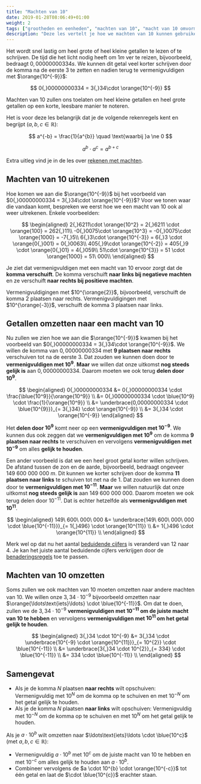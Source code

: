 ```yaml
---
title: "Machten van 10"
date: 2019-01-28T08:06:49+01:00
weight: 2
tags: ["grootheden en eenheden", "machten van 10", "macht van 10 omvormen"]
description: "Deze les vertelt je hoe we machten van 10 kunnen gebruiken om heel grote of heel kleine getallen korter te schrijven. We leggen ook uit hoe je machten van 10 kan omzetten."
---
```


Het wordt snel lastig om heel grote of heel kleine getallen te lezen of te
schrijven.
De tijd die het licht nodig
heeft om $1 \si{ m}$ ver te reizen, bijvoorbeeld, bedraagt $0{,}00000000334 
\si{ s}$. We kunnen dit getal veel korter schrijven door de komma na de eerste
3 te zetten en nadien terug te vermenigvuldigen met $\orange{10^{-9}}$:

$$
0{,}00000000334 = 3{,}34\cdot \orange{10^{-9}}
$$


Machten van 10 zullen ons toelaten om heel kleine getallen en heel grote
getallen op een korte, leesbare manier te noteren.

Het is voor deze les belangrijk dat je de volgende rekenregels kent en begrijpt
($a, b, c \in \mathbb{R}$):


$$
a^{-b} = \frac{1}{a^{b}} \quad \text{waarbij }a \ne 0
$$


$$
a^b \cdot a^c = a^{b+c}
$$


Extra uitleg vind je in de les over [rekenen met
machten](../../../wiskunde/rekenen_rationaal/machten/#producten-van-machten).

## Machten van 10 uitrekenen

Hoe komen we aan die $\orange{10^{-9}}$ bij het voorbeeld van $0{,}00000000334 
= 3{,}34\cdot \orange{10^{-9}}$? Voor we tonen waar die vandaan komt, bespreken
we eerst hoe we een macht van 10 ook al weer uitrekenen. Enkele voorbeelden:

$$
\begin{aligned}
2{,}6211\cdot \orange{10^2} = 2{,}6211 \cdot \orange{100} = 262{,}11\\
 -0{,}0075\cdot \orange{10^3} = -0{,}0075\cdot \orange{1000} = -7{,}5\\
 6{,}3\cdot \orange{10^{-3}} = 6{,}3 \cdot \orange{0{,}001} = 0{,}0063\\
 405{,}9\cdot \orange{10^{-2}} = 405{,}9 \cdot \orange{0{,}01} = 4{,}059\\
 51\cdot \orange{10^{3}} = 51 \cdot \orange{1000} = 51\ 000\\
\end{aligned}
$$

Je ziet dat vermenigvuldigen met een macht van 10
ervoor zorgt dat de **komma verschuift**.
De komma verschuift **naar links bij negatieve machten** en ze verschuift **naar rechts bij positieve machten**.

Vermenigvuldigingen met $10^{\orange{2}}$, bijvoorbeeld, verschuift de komma <Orange>2 plaatsen naar rechts</Orange>.
Vermenigvuldigingen met $10^{\orange{-3}}$, verschuift de komma <Orange>3 plaatsen naar links</Orange>.

## Getallen omzetten naar een macht van 10

Nu zullen we zien hoe we aan die $\orange{10^{-9}}$ kwamen bij het voorbeeld
van $0{,}00000000334 = 3{,}34\cdot \orange{10^{-9}}$.
We willen de komma van $0{,}00000000334$ met
**<Blue>9 plaatsen naar rechts</Blue>** verschuiven tot na de eerste 3. Dat zouden we kunnen doen door te **<Blue>vermenigvuldigen met $10^9$</Blue>**. **Maar** we willen dat onze uitkomst **<Orange>nog steeds gelijk is</Orange>** aan $0{,}00000000334$. Daarom moeten we ook terug **<Orange>delen door $10^9$</Orange>**.

$$
\begin{aligned}
0{,}00000000334 &= 0{,}00000000334 \cdot \frac{\blue{10^9}}{\orange{10^9}} \\
 &= 0{,}00000000334 \cdot \blue{10^9} \cdot \frac{1}{\orange{10^9}} \\
 &= \underbrace{0,00000000334 \cdot \blue{10^{9}}}_{= 3{,}34} \cdot \orange{10^{-9}} \\
 &= 3{,}34 \cdot \orange{10^{-9}}
\end{aligned}
$$

Het **<Orange>delen door $10^9$</Orange>** komt neer op
een **<Orange>vermenigvuldigen met $10^{-9}$</Orange>**. We kunnen dus ook
zeggen dat we
**<Blue>vermenigvuldigen met $10^9$</Blue>** om de komma
**<Blue>9 plaatsen naar rechts</Blue>** te verschuiven en vervolgens
**<Orange>vermenigvuldigen met $10^{-9}$</Orange>** om alles
**<Orange>gelijk te houden</Orange>**.

Een ander voorbeeld is dat we een heel groot getal korter willen schrijven. De
afstand tussen de zon en de aarde, bijvoorbeeld, bedraagt ongeveer
$149\ 600\ 000\ 000\ \si{m}$. Dit kunnen we korter schrijven door de komma
**<Blue>11 plaatsen naar links</Blue>** te schuiven tot net na de 1.
Dat zouden we kunnen doen door te
**<Blue>vermenigvuldigen met $10^{-11}$</Blue>**. **Maar** we willen
natuurlijk dat onze uitkomst
**<Orange>nog steeds gelijk is</Orange>** aan $149\ 600\ 000\ 000$.
Daarom moeten we ook terug delen door $10^{-11}$. Dat is echter hetzelfde als
**<Orange>vermenigvuldigen met $10^{11}$</Orange>**.

$$
\begin{aligned}
149\ 600\ 000\ 000 &= \underbrace{149\ 600\ 000\ 000 \cdot \blue{10^{-11}}}_{= 1{,}496} \cdot \orange{10^{11}} \\
 &= 1{,}496 \cdot \orange{10^{11}} \\
\end{aligned}
$$

Merk wel op dat nu het aantal [beduidende cijfers](../beduidende_cijfers) is
veranderd van 12 naar 4. Je kan het juiste aantal beduidende cijfers
verkrijgen door de [benaderingsregels](../benaderingsregels) toe te passen.

## Machten van 10 omzetten

Soms zullen we ook machten van 10 moeten omzetten naar andere machten van 10.
We willen onze $3{,}34 \cdot 10^{-9}$ bijvoorbeeld omzetten naar
$\orange{\ldots\text{iets}\ldots} \cdot \blue{10^{-11}}$. Om dat te doen,
zullen we de $3{,}34 \cdot 10^{-9}$
**<Blue>vermenigvuldigen met $10^{-11}$ om de juiste macht van 10 te hebben</Blue>**
en vervolgens
**<Orange>vermenigvuldigen met $10^{11}$ om het getal gelijk te houden</Orange>**.

$$
\begin{aligned}
3{,}34 \cdot 10^{-9} &= 3{,}34 \cdot \underbrace{10^{-9} \cdot \orange{10^{11}}}_{= 10^{2}} \cdot \blue{10^{-11}} \\
 &= \underbrace{3{,}34 \cdot 10^{2}}_{= 334} \cdot \blue{10^{-11}} \\
 &= 334 \cdot \blue{10^{-11}} \\
\end{aligned}
$$

## Samengevat

<Attention title="Een getal omzetten naar macht van 10">

-   Als je de komma $N$ plaatsen **naar rechts** wilt opschuiven:
    Vermenigvuldig met <Blue>$10^{N}$ om de komma op te schuiven</Blue> en met <Orange>$10^{-N}$ om het getal gelijk te houden</Orange>.
-   Als je de komma $N$ plaatsen **naar links** wilt opschuiven:
    Vermenigvuldig met <Blue>$10^{-N}$ om de komma op te schuiven</Blue> en met <Orange>$10^N$ om het getal gelijk te houden</Orange>.

</Attention>

<Attention title="Een macht van 10 omzetten naar een andere macht van 10">

Als je $a \cdot 10^b$ wilt omzetten naar $\ldots\text{iets}\ldots \cdot
\blue{10^c}$ <Mute>(met $a, b, c \in \mathbb{R}$)</Mute>:

* Vermenigvuldig $a \cdot 10^b$ met <Blue>$10^{c}$ om de juiste
  macht van 10 te hebben</Blue> en met <Orange>$10^{-c}$ om alles
  gelijk te houden</Orange> aan $a \cdot 10^b$.
* Combineer vervolgens de $a \cdot 10^{b} \cdot \orange{10^{-c}}$ tot één getal
  en laat de $\cdot \blue{10^{c}}$ erachter staan.

</Attention>
